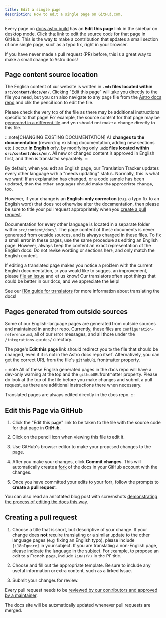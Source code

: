 ```yaml
---
title: Edit a single page
description: How to edit a single page on GitHub.com.
---
```

Every page on [docs.astro.build](https://docs.astro.build/) has an **Edit this page** link in the sidebar on desktop mode. Click that link to edit the source code for that page in GitHub. This is the way to make a contribution that updates a small section of one single page, such as a typo fix, right in your browser.

If you have never made a pull request (PR) before, this is a great way to make a small change to Astro docs! 

## Page content source location

The English content of our website is written in **`.mdx` files located within `src/content/docs/en/`**. Clicking "Edit this page" will take you directly to the file you need, but you can also navigate to any page file from the [Astro docs repo](https://github.com/withastro/docs) and clik the pencil icon to edit the file.

Please check the very top of the file as there may be additional instructions specific to that page! For example, the source content for that page may be [generated in a different file](#pages-generated-from-outside-sources) and you should not make a change directly to this file.

:::note[CHANGING EXISTING DOCUMENTATION]
All **changes to the documentation** (rewording existing documentation, adding new sections etc.) occur **in English** only, by modifying only **`.mdx` files located within `src/content/docs/en/`**. All new or changed content is approved in English first, and then is translated separately.
:::

By default, when you edit an English page, our Translation Tracker updates every other language with a "needs updating" status. Normally, this is what we want! If an explanation has changed, or a code sample has been updated, then the other languages should make the appropriate change, too.

However, if your change is an **English-only correction** (e.g. a typo fix to an English word) that does not otherwise alter the documentation, then please be sure to title your pull request appropriately when you [create a pull request](#creating-a-pull-request).

Documentation for every other language is located in a separate folder within `src/content/docs/`. The page content of these documents is never generated from outside sources, and is always changed in these files. To fix a small error in these pages, use the same procedure as editing an English page. However, always keep the content an exact representation of the English docs. Do not revise wording or sections here, and only match the English content.

If editing a translated page makes you notice a problem with the current English documentation, or you would like to suggest an improvement, please [file an issue](/first-time/3-file-an-issue/) and let us know! Our translators often spot things that could be better in our docs, and we appreciate the help!

See our [i18n guide for translators](/guides/i18n/) for more information about translating the docs!


## Pages generated from outside sources

Some of our English-language pages are generated from outside sources and maintained in another repo. Currently, these files are `configuration-reference.md`, all of our error messages, and all those under the `/integrations-guides/` directory.

The page's **Edit this page** link should redirect you to the file that should be changed, even if it is not in the Astro docs repo itself. Alternatively, you can get the correct URL from the file's `githubURL` frontmatter property.

:::note
All of these English generated pages in the docs repo will have a dev-only warning at the top and the `githubURL`frontmatter property. Please do look at the top of the file before you make changes and submit a pull request, as there are additional instructions there when necessary.

Translated pages are always edited directly in the docs repo.
:::

## Edit this Page via GitHub

1. Click the "Edit this page" link to be taken to the file with the source code for that page in **GitHub**.

2. Click on the pencil icon when viewing this file to edit it.

3. Use GitHub's browser editor to make your proposed changes to the page.

4. After you make your changes, click **Commit changes**. This will automatically create a [fork](https://docs.github.com/en/pull-requests/collaborating-with-pull-requests/working-with-forks/about-forks) of the docs in your GitHub account with the changes.

5. Once you have committed your edits to your fork, follow the prompts to **create a pull request**.

You can also read an annotated blog post with screenshots [demonstrating the process of editing the docs this way](https://www.rainsberger.ca/posts/contribute-open-source-docs-edit-page-on-github/).

## Creating a pull request

1. Choose a title that is short, but descriptive of your change. If your change does **not** require translating or a similar update to the other language pages (e.g. fixing an English typo), please include `[i18nIgnore]` in your subject. If you are translating a non-English page, please indicate the language in the subject. For example, to propose an edit to a French page, include `i18n(fr)` in the PR title.

2. Choose and fill out the appropriate template. Be sure to include any useful information or extra content, such as a linked Issue.

3. Submit your changes for review.

Every pull request needs to be [reviewed by our contributors and approved by a maintainer](/first-time/6-pr-review-process/).

The docs site will be automatically updated whenever pull requests are merged.

